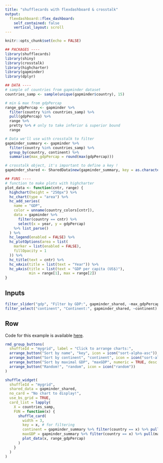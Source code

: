 ```yaml
---
title: "shufflecards with flexdashboard & crosstalk"
output:
  flexdashboard::flex_dashboard:
    self_contained: false
    vertical_layout: scroll
---
```




```r
knitr::opts_chunk$set(echo = FALSE)

## PACKAGES ----
library(shufflecards)
library(shiny)
library(crosstalk)
library(highcharter)
library(gapminder)
library(dplyr)

## DATA ----
# sample of countries from gapminder dataset
countries_samp <- sample(unique(gapminder$country), 15)

# min & max from gdpPercap
range_gdpPercap <- gapminder %>% 
  filter(country %in% countries_samp) %>%
  pull(gdpPercap) %>% 
  range %>% 
  pretty %>% # only to take inferior & superior bound
  range

# Data we'll use with crosstalk to filter
gapminder_summary <- gapminder %>% 
  filter(country %in% countries_samp) %>%
  group_by(country, continent) %>% 
  summarise(max_gdpPercap = round(max(gdpPercap)))

# crosstalk object, it's important to define a key !
gapminder_shared <- SharedData$new(gapminder_summary, key = as.character(gapminder_summary$country))

## FUNS ----
# function to make plots with highcharter
plot_data <- function(cntr, range) {
  highchart(height = "250px") %>% 
  hc_chart(type = "area") %>% 
  hc_add_series(
    name = "GDP",
    color = unname(country_colors[cntr]),
    data = gapminder %>% 
      filter(country == cntr) %>% 
      select(x = year, y = gdpPercap) 
    %>% list_parse()
  ) %>% 
  hc_legend(enabled = FALSE) %>% 
  hc_plotOptions(area = list(
    marker = list(enabled = FALSE),
    fillOpacity = 1
  )) %>% 
  hc_title(text = cntr) %>% 
  hc_xAxis(title = list(text = "Year")) %>% 
  hc_yAxis(title = list(text = "GDP per capita (US$)"), 
           min = range[1], max = range[2])
}
```

Inputs {.sidebar}
-------------------------------------

<!-- crosstalk inputs to filter grid -->
```r
filter_slider("gdp", "Filter by GDP:", gapminder_shared, ~max_gdpPercap, pre = "$")
filter_select("continent", "Continent:", gapminder_shared, ~continent)
```
 
Row
-------------------------------------

Code for this example is available [here](https://github.com/dreamRs/shufflecards/blob/master/inst/examples/gapminder-flexdashboard/index.Rmd).

    
<!-- buttons to arrange grid -->
```r
rmd_group_buttons(
  shuffleId = "mygrid", label = "Click to arrange charts:",
  arrange_button("Sort by name", "key", icon = icon("sort-alpha-asc")),
  arrange_button("Sort by continent", "continent", icon = icon("sort-alpha-asc")),
  arrange_button("Sort by maximal GDP", "maxGDP", numeric = TRUE, desc = TRUE, icon = icon("sort-numeric-asc")),
  arrange_button("Random!", "random", icon = icon("random"))
)
```


<!-- grid of plots -->
```r
shuffle_widget(
  shuffleId = "mygrid",
  shared_data = gapminder_shared,
  no_card = "No chart to display!",
  use_bs_grid = TRUE,
  card_list = lapply(
    X = countries_samp,
    FUN = function(x) {
      shuffle_card(
        width = 3,
        key = x, # for filtering
        continent = gapminder_summary %>% filter(country == x) %>% pull(continent), # for sorting
        maxGDP = gapminder_summary %>% filter(country == x) %>% pull(max_gdpPercap), # for sorting
        plot_data(x, range_gdpPercap)
      )
    }
  )
)
```

